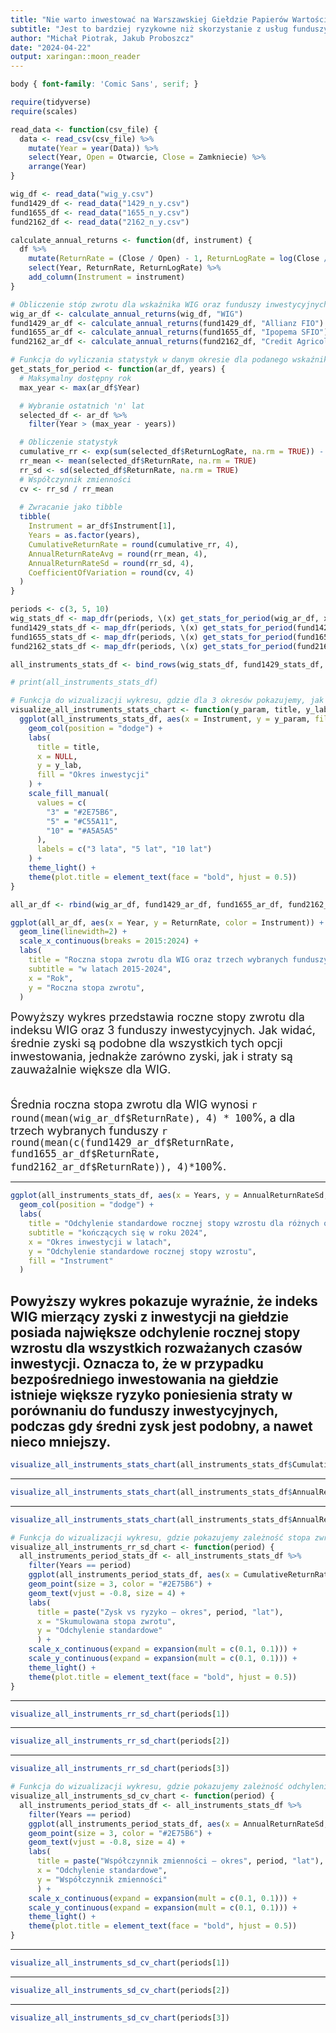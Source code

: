 ```yaml
---
title: "Nie warto inwestować na Warszawskiej Giełdzie Papierów Wartościowych"
subtitle: "Jest to bardziej ryzykowne niż skorzystanie z usług funduszy inwestycyjnych"
author: "Michał Piotrak, Jakub Proboszcz"
date: "2024-04-22"
output: xaringan::moon_reader
---
```


```css
body { font-family: 'Comic Sans', serif; }
```

```r
require(tidyverse)
require(scales)
```

```r
read_data <- function(csv_file) {
  data <- read_csv(csv_file) %>% 
    mutate(Year = year(Data)) %>% 
    select(Year, Open = Otwarcie, Close = Zamkniecie) %>%
    arrange(Year)
}

wig_df <- read_data("wig_y.csv")
fund1429_df <- read_data("1429_n_y.csv")
fund1655_df <- read_data("1655_n_y.csv")
fund2162_df <- read_data("2162_n_y.csv")

calculate_annual_returns <- function(df, instrument) {
  df %>%
    mutate(ReturnRate = (Close / Open) - 1, ReturnLogRate = log(Close / Open)) %>%
    select(Year, ReturnRate, ReturnLogRate) %>%
    add_column(Instrument = instrument)
}

# Obliczenie stóp zwrotu dla wskaźnika WIG oraz funduszy inwestycyjnych
wig_ar_df <- calculate_annual_returns(wig_df, "WIG")
fund1429_ar_df <- calculate_annual_returns(fund1429_df, "Allianz FIO")
fund1655_ar_df <- calculate_annual_returns(fund1655_df, "Ipopema SFIO")
fund2162_ar_df <- calculate_annual_returns(fund2162_df, "Credit Agricole FIO")

# Funkcja do wyliczania statystyk w danym okresie dla podanego wskaźnika bądź funduszu
get_stats_for_period <- function(ar_df, years) {
  # Maksymalny dostępny rok
  max_year <- max(ar_df$Year)

  # Wybranie ostatnich 'n' lat
  selected_df <- ar_df %>%
    filter(Year > (max_year - years))

  # Obliczenie statystyk
  cumulative_rr <- exp(sum(selected_df$ReturnLogRate, na.rm = TRUE)) - 1
  rr_mean <- mean(selected_df$ReturnRate, na.rm = TRUE)
  rr_sd <- sd(selected_df$ReturnRate, na.rm = TRUE)
  # Współczynnik zmienności
  cv <- rr_sd / rr_mean
  
  # Zwracanie jako tibble
  tibble(
    Instrument = ar_df$Instrument[1],
    Years = as.factor(years),
    CumulativeReturnRate = round(cumulative_rr, 4),
    AnnualReturnRateAvg = round(rr_mean, 4),
    AnnualReturnRateSd = round(rr_sd, 4),
    CoefficientOfVariation = round(cv, 4)
  )
}

periods <- c(3, 5, 10)
wig_stats_df <- map_dfr(periods, \(x) get_stats_for_period(wig_ar_df, x))
fund1429_stats_df <- map_dfr(periods, \(x) get_stats_for_period(fund1429_ar_df, x))
fund1655_stats_df <- map_dfr(periods, \(x) get_stats_for_period(fund1655_ar_df, x))
fund2162_stats_df <- map_dfr(periods, \(x) get_stats_for_period(fund2162_ar_df, x))

all_instruments_stats_df <- bind_rows(wig_stats_df, fund1429_stats_df, fund1655_stats_df, fund2162_stats_df)

# print(all_instruments_stats_df)

# Funkcja do wizualizacji wykresu, gdzie dla 3 okresów pokazujemy, jak się zmieniały dane statystyki dla dostarczonych instrumentów finansowych
visualize_all_instruments_stats_chart <- function(y_param, title, y_lab) {
  ggplot(all_instruments_stats_df, aes(x = Instrument, y = y_param, fill = Years)) +
    geom_col(position = "dodge") +
    labs(
      title = title,
      x = NULL,
      y = y_lab,
      fill = "Okres inwestycji"
    ) +
    scale_fill_manual(
      values = c(
        "3" = "#2E75B6",
        "5" = "#C55A11",
        "10" = "#A5A5A5"
      ),
      labels = c("3 lata", "5 lat", "10 lat")
    ) +
    theme_light() +
    theme(plot.title = element_text(face = "bold", hjust = 0.5))
}
```

```r

all_ar_df <- rbind(wig_ar_df, fund1429_ar_df, fund1655_ar_df, fund2162_ar_df)

ggplot(all_ar_df, aes(x = Year, y = ReturnRate, color = Instrument)) +
  geom_line(linewidth=2) + 
  scale_x_continuous(breaks = 2015:2024) + 
  labs(
    title = "Roczna stopa zwrotu dla WIG oraz trzech wybranych funduszy inwestycyjnych",
    subtitle = "w latach 2015-2024",
    x = "Rok",
    y = "Roczna stopa zwrotu",
  )
```

<font size="4">Powyższy wykres przedstawia roczne stopy zwrotu dla indeksu WIG oraz 3 funduszy inwestycyjnych. Jak widać, średnie zyski są podobne dla wszystkich tych opcji inwestowania, jednakże zarówno zyski, jak i straty są zauważalnie większe dla WIG.<br><br>

Średnia roczna stopa zwrotu dla WIG wynosi `r round(mean(wig_ar_df$ReturnRate), 4) * 100`%, a dla trzech wybranych funduszy `r round(mean(c(fund1429_ar_df$ReturnRate, fund1655_ar_df$ReturnRate, fund2162_ar_df$ReturnRate)), 4)*100`%.</font>

---

```r
ggplot(all_instruments_stats_df, aes(x = Years, y = AnnualReturnRateSd, fill = Instrument)) +
  geom_col(position = "dodge") +
  labs(
    title = "Odchylenie standardowe rocznej stopy wzrostu dla różnych okresów inwestycji",
    subtitle = "kończących się w roku 2024",
    x = "Okres inwestycji w latach",
    y = "Odchylenie standardowe rocznej stopy wzrostu",
    fill = "Instrument"
  )
```

Powyższy wykres pokazuje wyraźnie, że indeks WIG mierzący zyski z inwestycji na giełdzie posiada największe odchylenie rocznej stopy wzrostu dla wszystkich rozważanych czasów inwestycji. Oznacza to, że w przypadku bezpośredniego inwestowania na giełdzie istnieje większe ryzyko poniesienia straty w porównaniu do funduszy inwestycyjnych, podczas gdy średni zysk jest podobny, a nawet nieco mniejszy.
---


```r
visualize_all_instruments_stats_chart(all_instruments_stats_df$CumulativeReturnRate, "Skumulowana stopa zwrotu za dany okres", "Skumulowana stopa zwrotu")
```

---

```r
visualize_all_instruments_stats_chart(all_instruments_stats_df$AnnualReturnRateAvg, "Średnia roczna stopa zwrotu za dany okres", "Średnia roczna stopa zwrotu")
```

---

```r
visualize_all_instruments_stats_chart(all_instruments_stats_df$AnnualReturnRateSd, "Odchylenie standardowe rocznej stopy zwrotu za dany okres", "Odchylenie standardowe")
```

```r
# Funkcja do wizualizacji wykresu, gdzie pokazujemy zależność stopa zwrotu - odchylenie standardowe w konkretnym okresie dla dostarczonych instrumentów finansowych
visualize_all_instruments_rr_sd_chart <- function(period) {
  all_instruments_period_stats_df <- all_instruments_stats_df %>%
    filter(Years == period)
    ggplot(all_instruments_period_stats_df, aes(x = CumulativeReturnRate, y = AnnualReturnRateSd, label = Instrument)) + 
    geom_point(size = 3, color = "#2E75B6") +
    geom_text(vjust = -0.8, size = 4) +
    labs(
      title = paste("Zysk vs ryzyko – okres", period, "lat"),
      x = "Skumulowana stopa zwrotu",
      y = "Odchylenie standardowe"
      ) +
    scale_x_continuous(expand = expansion(mult = c(0.1, 0.1))) +
    scale_y_continuous(expand = expansion(mult = c(0.1, 0.1))) +
    theme_light() +
    theme(plot.title = element_text(face = "bold", hjust = 0.5))
}
```

---

```r
visualize_all_instruments_rr_sd_chart(periods[1])
```

---

```r
visualize_all_instruments_rr_sd_chart(periods[2])
```

---

```r
visualize_all_instruments_rr_sd_chart(periods[3])
```

```r
# Funkcja do wizualizacji wykresu, gdzie pokazujemy zależność odchylenie standardowe - współczynnik zmienności w konkretnym okresie dla dostarczonych instrumentów finansowych
visualize_all_instruments_sd_cv_chart <- function(period) {
  all_instruments_period_stats_df <- all_instruments_stats_df %>%
    filter(Years == period)
    ggplot(all_instruments_period_stats_df, aes(x = AnnualReturnRateSd, y = CoefficientOfVariation, label = Instrument)) + 
    geom_point(size = 3, color = "#2E75B6") +
    geom_text(vjust = -0.8, size = 4) +
    labs(
      title = paste("Współczynnik zmienności – okres", period, "lat"),
      x = "Odchylenie standardowe",
      y = "Współczynnik zmienności"
      ) +
    scale_x_continuous(expand = expansion(mult = c(0.1, 0.1))) +
    scale_y_continuous(expand = expansion(mult = c(0.1, 0.1))) +
    theme_light() +
    theme(plot.title = element_text(face = "bold", hjust = 0.5))
}
```

---

```r
visualize_all_instruments_sd_cv_chart(periods[1])
```

---

```r
visualize_all_instruments_sd_cv_chart(periods[2])
```

---

```r
visualize_all_instruments_sd_cv_chart(periods[3])
```